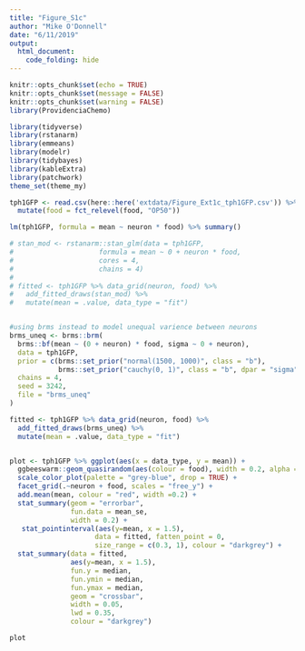 ```yaml
---
title: "Figure_S1c"
author: "Mike O'Donnell"
date: "6/11/2019"
output: 
  html_document:
    code_folding: hide
---
```


```r
knitr::opts_chunk$set(echo = TRUE)
knitr::opts_chunk$set(message = FALSE)
knitr::opts_chunk$set(warning = FALSE)
library(ProvidenciaChemo)
```

```r
library(tidyverse)
library(rstanarm)
library(emmeans)
library(modelr)
library(tidybayes)
library(kableExtra)
library(patchwork)
theme_set(theme_my)

tph1GFP <- read.csv(here::here('extdata/Figure_Ext1c_tph1GFP.csv')) %>%
  mutate(food = fct_relevel(food, "OP50"))

lm(tph1GFP, formula = mean ~ neuron * food) %>% summary()

# stan_mod <- rstanarm::stan_glm(data = tph1GFP,
#                     formula = mean ~ 0 + neuron * food,
#                     cores = 4, 
#                     chains = 4)
# 
# fitted <- tph1GFP %>% data_grid(neuron, food) %>%
#   add_fitted_draws(stan_mod) %>%
#   mutate(mean = .value, data_type = "fit")


#using brms instead to model unequal varience between neurons
brms_uneq <- brms::brm(
  brms::bf(mean ~ (0 + neuron) * food, sigma ~ 0 + neuron), 
  data = tph1GFP,
  prior = c(brms::set_prior("normal(1500, 1000)", class = "b"),
            brms::set_prior("cauchy(0, 1)", class = "b", dpar = "sigma")),
  chains = 4, 
  seed = 3242,
  file = "brms_uneq"
)

fitted <- tph1GFP %>% data_grid(neuron, food) %>%
  add_fitted_draws(brms_uneq) %>%
  mutate(mean = .value, data_type = "fit")


plot <- tph1GFP %>% ggplot(aes(x = data_type, y = mean)) +
  ggbeeswarm::geom_quasirandom(aes(colour = food), width = 0.2, alpha = 0.75) +
  scale_color_plot(palette = "grey-blue", drop = TRUE) +
  facet_grid(.~neuron + food, scales = "free_y") +
  add.mean(mean, colour = "red", width =0.2) +
  stat_summary(geom = "errorbar",
               fun.data = mean_se,
               width = 0.2) +
   stat_pointinterval(aes(y=mean, x = 1.5),
                     data = fitted, fatten_point = 0,
                     size_range = c(0.3, 1), colour = "darkgrey") +
  stat_summary(data = fitted,
               aes(y=mean, x = 1.5),
               fun.y = median,
               fun.ymin = median,
               fun.ymax = median,
               geom = "crossbar",
               width = 0.05,
               lwd = 0.35,
               colour = "darkgrey")

plot

```

